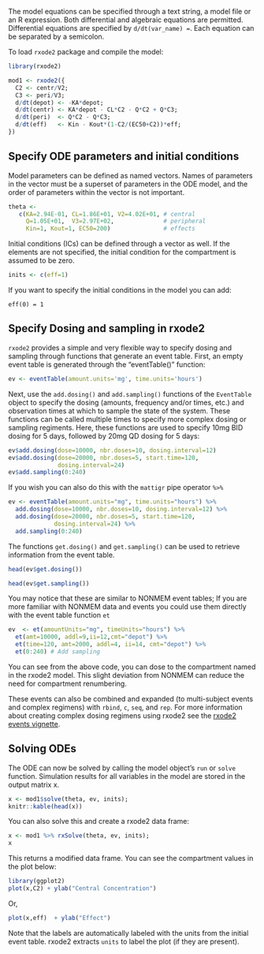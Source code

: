 The model equations can be specified through a text string, a model
file or an R expression. Both differential and algebraic equations are
permitted. Differential equations are specified by `d/dt(var_name) = `. Each
equation can be separated by a semicolon.

To load `rxode2` package and compile the model: 

```r
library(rxode2)

mod1 <- rxode2({
  C2 <- centr/V2;
  C3 <- peri/V3;
  d/dt(depot) <- -KA*depot;
  d/dt(centr) <- KA*depot - CL*C2 - Q*C2 + Q*C3;
  d/dt(peri)  <- Q*C2 - Q*C3;
  d/dt(eff)   <- Kin - Kout*(1-C2/(EC50+C2))*eff;
})
```

## Specify ODE parameters and initial conditions

Model parameters can be defined as named vectors. Names of parameters in
the vector must be a superset of parameters in the ODE model, and the
order of parameters within the vector is not important. 

```r
theta <- 
   c(KA=2.94E-01, CL=1.86E+01, V2=4.02E+01, # central 
     Q=1.05E+01,  V3=2.97E+02,              # peripheral
     Kin=1, Kout=1, EC50=200)               # effects
```

Initial conditions (ICs) can be defined through a vector as well.  If the
elements are not specified, the initial condition for the compartment
is assumed to be zero.


```r
inits <- c(eff=1)
```

If you want to specify the initial conditions in the model you can add:

```
eff(0) = 1
```

## Specify Dosing and sampling in rxode2

`rxode2` provides a simple and very flexible way to specify dosing and
sampling through functions that generate an event table. First, an
empty event table is generated through the "eventTable()" function:

```r
ev <- eventTable(amount.units='mg', time.units='hours')
```

Next, use the `add.dosing()` and `add.sampling()` functions of the
`EventTable` object to specify the dosing (amounts, frequency and/or
times, etc.) and observation times at which to sample the state of the
system.  These functions can be called multiple times to specify more
complex dosing or sampling regiments.  Here, these functions are used
to specify 10mg BID dosing for 5 days, followed by 20mg QD dosing for
5 days:

```r
ev$add.dosing(dose=10000, nbr.doses=10, dosing.interval=12)
ev$add.dosing(dose=20000, nbr.doses=5, start.time=120,
              dosing.interval=24)
ev$add.sampling(0:240)
```

If you wish you can also do this with the `mattigr` pipe operator `%>%`

```r
ev <- eventTable(amount.units="mg", time.units="hours") %>%
  add.dosing(dose=10000, nbr.doses=10, dosing.interval=12) %>%
  add.dosing(dose=20000, nbr.doses=5, start.time=120,
             dosing.interval=24) %>%
  add.sampling(0:240)
```

The functions `get.dosing()` and `get.sampling()` can be used to
retrieve information from the event table.

```r
head(ev$get.dosing())
```

```r
head(ev$get.sampling())
```

You may notice that these are similar to NONMEM event tables; If you
are more familiar with NONMEM data and events you could use them
directly with the event table function `et`

```r
ev  <- et(amountUnits="mg", timeUnits="hours") %>%
  et(amt=10000, addl=9,ii=12,cmt="depot") %>%
  et(time=120, amt=2000, addl=4, ii=14, cmt="depot") %>%
  et(0:240) # Add sampling 
```

You can see from the above code, you can dose to the compartment named
in the rxode2 model.  This slight deviation from NONMEM can reduce the
need for compartment renumbering.

These events can also be combined and expanded (to multi-subject
events and complex regimens) with `rbind`, `c`, `seq`, and `rep`. For
more information about creating complex dosing regimens using rxode2
see the [rxode2 events
vignette](https://nlmixr2.github.io/rxode2.doc/articles/rxode2-events.html).


## Solving ODEs

The ODE can now be solved by calling the model object's `run` or `solve`
function. Simulation results for all variables in the model are stored
in the output matrix x. 

```r
x <- mod1$solve(theta, ev, inits);
knitr::kable(head(x))
```

You can also solve this and create a rxode2 data frame:


```r
x <- mod1 %>% rxSolve(theta, ev, inits);
x
```

This returns a modified data frame.  You can see the compartment
values in the plot below:

```r
library(ggplot2)
plot(x,C2) + ylab("Central Concentration")
```

Or, 

```r
plot(x,eff)  + ylab("Effect")
```

Note that the labels are automatically labeled with the units from the
initial event table. rxode2 extracts `units` to label the plot (if they
are present).

